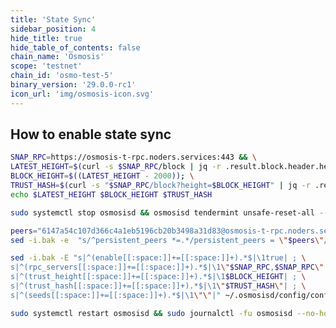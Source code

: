 ```yaml
---
title: 'State Sync'
sidebar_position: 4
hide_title: true
hide_table_of_contents: false
chain_name: 'Osmosis'
scope: 'testnet'
chain_id: 'osmo-test-5'
binary_version: '29.0.0-rc1'
icon_url: 'img/osmosis-icon.svg'
---
```



<PageTitle
  iconUrl="img/osmosis-icon.svg"
  title="Osmosis State Sync"
  chainId="osmo-test-5"
  version="29.0.0-rc1"
/>

## How to enable state sync

```bash
SNAP_RPC=https://osmosis-t-rpc.noders.services:443 && \
LATEST_HEIGHT=$(curl -s $SNAP_RPC/block | jq -r .result.block.header.height); \
BLOCK_HEIGHT=$((LATEST_HEIGHT - 2000)); \
TRUST_HASH=$(curl -s "$SNAP_RPC/block?height=$BLOCK_HEIGHT" | jq -r .result.block_id.hash) && \
echo $LATEST_HEIGHT $BLOCK_HEIGHT $TRUST_HASH
```

```bash
sudo systemctl stop osmosisd && osmosisd tendermint unsafe-reset-all --home ~/.osmosisd --keep-addr-book
```

```bash
peers="6147a54c107d366c4a1eb5196cb20b3498a31d83@osmosis-t-rpc.noders.services:12556"
sed -i.bak -e  "s/^persistent_peers *=.*/persistent_peers = \"$peers\"/" ~/.osmosisd/config/config.toml
```

```bash
sed -i.bak -E "s|^(enable[[:space:]]+=[[:space:]]+).*$|\1true| ; \
s|^(rpc_servers[[:space:]]+=[[:space:]]+).*$|\1\"$SNAP_RPC,$SNAP_RPC\"| ; \
s|^(trust_height[[:space:]]+=[[:space:]]+).*$|\1$BLOCK_HEIGHT| ; \
s|^(trust_hash[[:space:]]+=[[:space:]]+).*$|\1\"$TRUST_HASH\"| ; \
s|^(seeds[[:space:]]+=[[:space:]]+).*$|\1\"\"|" ~/.osmosisd/config/config.toml
```

```bash
sudo systemctl restart osmosisd && sudo journalctl -fu osmosisd --no-hostname -o cat
```
